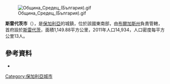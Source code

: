 [[Image:Община_Средец_(България).gif|right]]

'''斯雷代茨市'''（{{lang-bg|Средец}}），是[[保加利亞|保加利亞]]的城鎮，位於該國東南部，由[[布爾加斯州|布爾加斯州]]負責管轄，首府設於[[斯雷代茨_(布爾加斯州)|斯雷代茨]]，面積1,149.88平方公里，2011年人口14,934，人口密度每平方公里13人。

==參考資料==
* {{Official website|http://sredets.bg/}}

{{coord|42|21|N|27|11|E|source:wikidata|display=title}}

{{Bulgaria-geo-stub}}
[[Category:保加利亞城市|Category:保加利亞城市]]